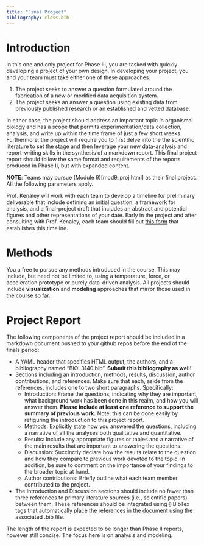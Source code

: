 ```yaml
---
title: "Final Project"
bibliography: class.bib
---
```

<style>
div.green { background-color:#c7d1c0; border-radius: 5px; padding: 20px;}
</style>
<!-- Add icon library -->
<link rel="stylesheet" href="https://cdnjs.cloudflare.com/ajax/libs/font-awesome/5.14.0/css/all.min.css">


# Introduction

In this one and only project for Phase III, you are tasked with quickly developing a project of your own design. In developing your project, you and your team must take either one of these approaches. 

  1. The project seeks to answer a question formulated around the fabrication of a new or modified data acquisition system.
  2. The project seeks an answer a question using existing data from previously published research or an established and vetted database. 

In either case, the project should address an important topic in organismal biology and has a scope that permits experimentation/data collection, analysis, and write up within the time frame of just a few short weeks. Furthermore, the project will require you to first delve into the the scientific literature to set the stage and then leverage your new data-analysis and report-writing skills in the synthesis of a markdown report. This final project report should follow the same format and requirements of the reports produced in Phase II, but with expanded content.

**NOTE**: Teams may pursue (Module 9)[mod9_proj.html] as their final project. All the following parameters apply.

Prof. Kenaley will work with each team to develop a timeline for preliminary deliverable that include defining an initial question, a framework for analysis, and a final-project draft that includes an abstract and potential figures and other representations of your date. Early in the project and after consulting with Prof. Kenaley, each team should fill out [this form](https://forms.gle/CCc5hjNz5sqVcSjJ8) that establishes this timeline. 


# Methods

You a free to pursue any methods introduced in the course. This may include, but need not be limited to, using a temperature, force, or acceleration prototype or purely data-driven analysis. All projects should include **visualization** and **modeling** approaches that mirror those used in the course so far. 

# Project Report

The following components of the project report should be included in a markdown document pushed to your github repos before the end of the finals period:

   * A YAML header that specifies HTML output, the authors, and a bibliography named "BIOL3140.bib". **Submit this bibliography as well!**
   * Sections including an introduction, methods, results, discussion, author contributions, and references. Make sure that each, aside from the references, includes one to two short paragraphs. Specifically:
      + Introduction: Frame the questions, indicating why they are important, what background work has been done in this realm, and how you will answer them. **Please include at least one reference to support the summary of previous work.** Note: this can be done easily by refiguring the introduction to this project report.
      + Methods: Explicitly state how you answered the questions, including a narrative of all the analyses both qualitative and quantitative.
      + Results: Include any appropriate figures or tables and a narrative of the main results that are important to answering the questions.
      + Discussion: Succinctly declare how the results relate to the question and how they compare to previous work devoted to the topic. In addition, be sure to comment on the importance of your findings to the broader topic at hand. 
      + Author contributions: Briefly outline what each team member contributed to the project.
  * The Introduction and Discussion sections should include no fewer than three references to primary literature sources (i.e., scientific papers) between them. These references should be integrated using `@` BibTex tags that automatically place the references in the document using the associated .bib file.
  
The length of the report is expected to be longer than Phase II reports, however still concise. The focus here is on analysis and modeling. 


